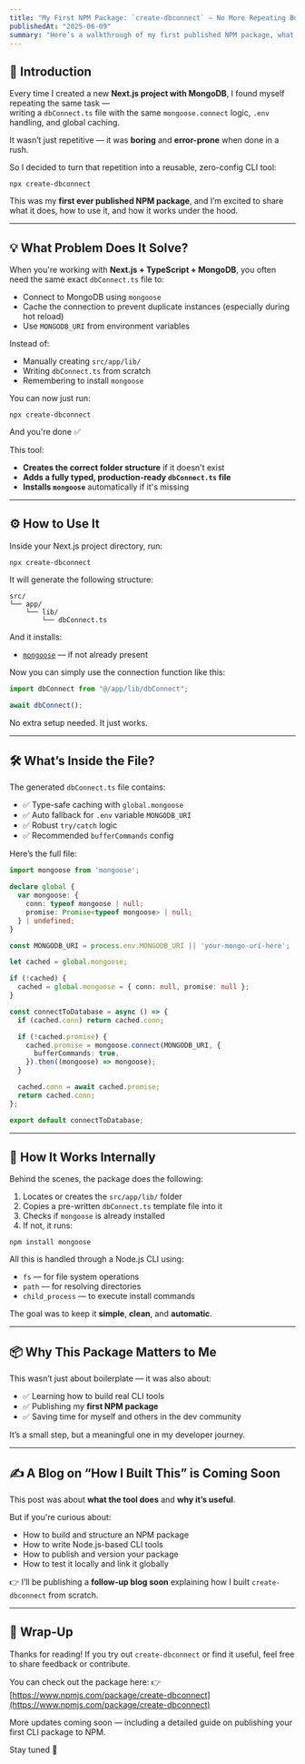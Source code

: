 ```yaml
---
title: "My First NPM Package: `create-dbconnect` — No More Repeating Boilerplate!"
publishedAt: "2025-06-09"
summary: "Here’s a walkthrough of my first published NPM package, what problem it solves, how to use it, and how it works under the hood."
---
```


## 🚀 Introduction

Every time I created a new **Next.js project with MongoDB**, I found myself repeating the same task —  
writing a `dbConnect.ts` file with the same `mongoose.connect` logic, `.env` handling, and global caching.

It wasn’t just repetitive — it was **boring** and **error-prone** when done in a rush.

So I decided to turn that repetition into a reusable, zero-config CLI tool:

`npx create-dbconnect`

This was my **first ever published NPM package**, and I’m excited to share what it does, how to use it, and how it works under the hood.

---

## 💡 What Problem Does It Solve?

When you're working with **Next.js + TypeScript + MongoDB**, you often need the same exact `dbConnect.ts` file to:

- Connect to MongoDB using `mongoose`
- Cache the connection to prevent duplicate instances (especially during hot reload)
- Use `MONGODB_URI` from environment variables

Instead of:

- Manually creating `src/app/lib/`
- Writing `dbConnect.ts` from scratch
- Remembering to install `mongoose`

You can now just run:

`npx create-dbconnect`

And you're done ✅

This tool:

- **Creates the correct folder structure** if it doesn't exist  
- **Adds a fully typed, production-ready `dbConnect.ts` file**  
- **Installs `mongoose`** automatically if it's missing  

---

## ⚙️ How to Use It

Inside your Next.js project directory, run:

`npx create-dbconnect`

It will generate the following structure:

```text
src/
└── app/
    └── lib/
        └── dbConnect.ts
```

And it installs:

- [`mongoose`](https://www.npmjs.com/package/mongoose) — if not already present

Now you can simply use the connection function like this:

```ts
import dbConnect from "@/app/lib/dbConnect";

await dbConnect();
````

No extra setup needed. It just works.

---

## 🛠️ What’s Inside the File?

The generated `dbConnect.ts` file contains:

* ✅ Type-safe caching with `global.mongoose`
* ✅ Auto fallback for `.env` variable `MONGODB_URI`
* ✅ Robust `try/catch` logic
* ✅ Recommended `bufferCommands` config

Here’s the full file:

```ts
import mongoose from 'mongoose';

declare global {
  var mongoose: {
    conn: typeof mongoose | null;
    promise: Promise<typeof mongoose> | null;
  } | undefined;
}

const MONGODB_URI = process.env.MONGODB_URI || 'your-mongo-uri-here';

let cached = global.mongoose;

if (!cached) {
  cached = global.mongoose = { conn: null, promise: null };
}

const connectToDatabase = async () => {
  if (cached.conn) return cached.conn;

  if (!cached.promise) {
    cached.promise = mongoose.connect(MONGODB_URI, {
      bufferCommands: true,
    }).then((mongoose) => mongoose);
  }

  cached.conn = await cached.promise;
  return cached.conn;
};

export default connectToDatabase;
```

---

## 🧠 How It Works Internally

Behind the scenes, the package does the following:

1. Locates or creates the `src/app/lib/` folder
2. Copies a pre-written `dbConnect.ts` template file into it
3. Checks if `mongoose` is already installed
4. If not, it runs:

`npm install mongoose`

All this is handled through a Node.js CLI using:

* `fs` — for file system operations
* `path` — for resolving directories
* `child_process` — to execute install commands

The goal was to keep it **simple**, **clean**, and **automatic**.

---

## 📦 Why This Package Matters to Me

This wasn’t just about boilerplate — it was also about:

* ✅ Learning how to build real CLI tools
* ✅ Publishing my **first NPM package**
* ✅ Saving time for myself and others in the dev community

It’s a small step, but a meaningful one in my developer journey.

---

## ✍️ A Blog on “How I Built This” is Coming Soon

This post was about **what the tool does** and **why it’s useful**.

But if you're curious about:

* How to build and structure an NPM package
* How to write Node.js-based CLI tools
* How to publish and version your package
* How to test it locally and link it globally

👉 I’ll be publishing a **follow-up blog soon** explaining how I built `create-dbconnect` from scratch.

---

## 🙌 Wrap-Up

Thanks for reading! If you try out `create-dbconnect` or find it useful, feel free to share feedback or contribute.

You can check out the package here:
👉 [https://www.npmjs.com/package/create-dbconnect](https://www.npmjs.com/package/create-dbconnect)

More updates coming soon — including a detailed guide on publishing your first CLI package to NPM.

Stay tuned 🚀

